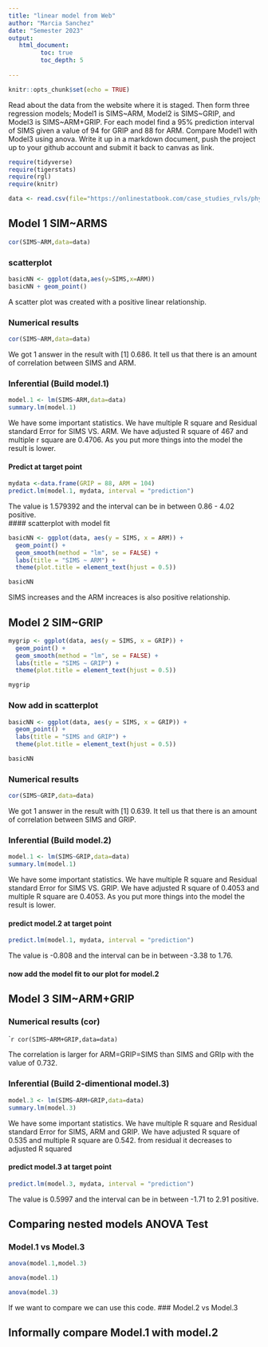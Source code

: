 ```yaml
---
title: "linear model from Web"
author: "Marcia Sanchez"
date: "Semester 2023"
output:
   html_document:
         toc: true
         toc_depth: 5
        
---
```


```r
knitr::opts_chunk$set(echo = TRUE)
```

Read about the data from the website where it is staged.  Then form three regression models; Model1 is SIMS~ARM, Model2 is SIMS~GRIP, and Model3 is SIMS~ARM+GRIP. For each model find a 95% prediction interval of SIMS given a value of 94  for GRIP and 88 for ARM. Compare Model1 with Model3 using anova. Write it up in a markdown document, push the project up to your github account and submit it back to canvas as link. 

 


```r
require(tidyverse)
require(tigerstats)
require(rgl)
require(knitr)

```

```r
data <- read.csv(file="https://onlinestatbook.com/case_studies_rvls/physical_strength/data.txt",sep="",header=TRUE)  

```



## Model 1 SIM~ARMS

```r
cor(SIMS~ARM,data=data)
```

### scatterplot
```r
basicNN <- ggplot(data,aes(y=SIMS,x=ARM))
basicNN + geom_point()
```


A scatter plot was created with a positive linear relationship. 

### Numerical results

```r
cor(SIMS~ARM,data=data)
```

We got 1 answer in the result with [1] 0.686. It tell us that there is an amount of  correlation between SIMS and ARM. 

### Inferential  (Build model.1)

```r
model.1 <- lm(SIMS~ARM,data=data)
summary.lm(model.1)
```

We have some important statistics. We have multiple R square and Residual standard Error for SIMS VS. ARM. We have adjusted R square of 467 and multiple r square are 0.4706. As you put more things into the model the result is lower. 


#### Predict at target point

```r
mydata <-data.frame(GRIP = 88, ARM = 104)
predict.lm(model.1, mydata, interval = "prediction")
```
The value is 1.579392 and the interval can be in between 0.86 - 4.02 positive.  
#### scatterplot with model fit

```r
basicNN <- ggplot(data, aes(y = SIMS, x = ARM)) +
  geom_point() +
  geom_smooth(method = "lm", se = FALSE) +
  labs(title = "SIMS ~ ARM") +
  theme(plot.title = element_text(hjust = 0.5))

basicNN

```

SIMS increases and the ARM increaces is also positive relationship. 

## Model 2 SIM~GRIP

```r
mygrip <- ggplot(data, aes(y = SIMS, x = GRIP)) +
  geom_point() +
  geom_smooth(method = "lm", se = FALSE) +
  labs(title = "SIMS ~ GRIP") +
  theme(plot.title = element_text(hjust = 0.5))

mygrip

```

### Now add in scatterplot
```r
basicNN <- ggplot(data, aes(y = SIMS, x = GRIP)) +
  geom_point() +
  labs(title = "SIMS and GRIP") +
  theme(plot.title = element_text(hjust = 0.5))

basicNN
```

### Numerical results 

```r
cor(SIMS~GRIP,data=data)
```

We got 1 answer in the result with [1] 0.639. It tell us that there is an amount of  correlation between SIMS and GRIP. 

### Inferential  (Build model.2)
  
```r
model.1 <- lm(SIMS~GRIP,data=data)
summary.lm(model.1)
```
We have some important statistics. We have multiple R square and Residual standard Error for SIMS VS. GRIP. We have adjusted R square of 0.4053 and multiple R square are 0.4053. As you put more things into the model the result is lower. 

#### predict model.2 at target point

```r
predict.lm(model.1, mydata, interval = "prediction")
```
The value is -0.808 and the interval can be in between -3.38 to  1.76.  

#### now add the model fit to our plot for model.2
  


## Model 3 SIM~ARM+GRIP

### Numerical results (cor)

````r
cor(SIMS~ARM+GRIP,data=data)
```
 
 The correlation is larger for ARM=GRIP=SIMS than SIMS and GRIp with the value of 0.732. 
 
### Inferential  (Build 2-dimentional model.3)

```r
model.3 <- lm(SIMS~ARM+GRIP,data=data)
summary.lm(model.3)
```
We have some important statistics. We have multiple R square and Residual standard Error for SIMS, ARM and GRIP. We have adjusted R square of 0.535 and multiple R square are 0.542. from residual it decreases to adjusted R squared

#### predict model.3 at target point
  
  
```r
predict.lm(model.3, mydata, interval = "prediction")
```

The value is 0.5997 and the interval can be in between -1.71 to  2.91 positive.


## Comparing nested models ANOVA Test



### Model.1 vs Model.3

```r
anova(model.1,model.3)
```


```r
anova(model.1)
```

```r
anova(model.3)
```


If we want to compare we can use this code. 
### Model.2 vs Model.3

## Informally compare Model.1 with model.2

